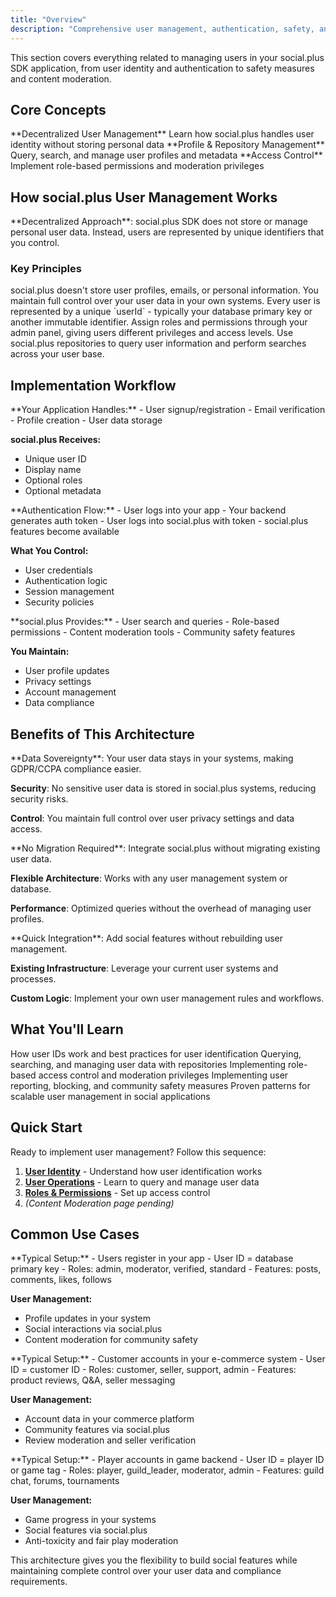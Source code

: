 ```yaml
---
title: "Overview"
description: "Comprehensive user management, authentication, safety, and moderation tools for social.plus SDK applications."
---
```



This section covers everything related to managing users in your social.plus SDK application, from user identity and authentication to safety measures and content moderation.

## Core Concepts

<CardGroup cols={2}>
<Card title="User Identity" icon="id-card" href="/social-plus-sdk/core-concepts/user-management/user-identity">
**Decentralized User Management**  
Learn how social.plus handles user identity without storing personal data
</Card>

<Card title="User Operations" icon="user-gear" href="/social-plus-sdk/core-concepts/user-management/user-operations">
**Profile & Repository Management**  
Query, search, and manage user profiles and metadata
</Card>

<Card title="User Roles & Permissions" icon="user-shield" href="/social-plus-sdk/core-concepts/user-management/roles-permissions">
**Access Control**  
Implement role-based permissions and moderation privileges
</Card>

</CardGroup>

## How social.plus User Management Works

<Info>
**Decentralized Approach**: social.plus SDK does not store or manage personal user data. Instead, users are represented by unique identifiers that you control.
</Info>

### Key Principles

<Steps>
<Step title="Your Data, Your Control">
social.plus doesn't store user profiles, emails, or personal information. You maintain full control over your user data in your own systems.
</Step>

<Step title="Unique User Identifiers">
Every user is represented by a unique `userId` - typically your database primary key or another immutable identifier.
</Step>

<Step title="Role-Based Permissions">
Assign roles and permissions through your admin panel, giving users different privileges and access levels.
</Step>

<Step title="Query & Search Capabilities">
Use social.plus repositories to query user information and perform searches across your user base.
</Step>
</Steps>

## Implementation Workflow

<Tabs>
<Tab title="1. User Registration">
**Your Application Handles:**
- User signup/registration
- Email verification
- Profile creation
- User data storage

**social.plus Receives:**
- Unique user ID
- Display name
- Optional roles
- Optional metadata
</Tab>

<Tab title="2. Authentication">
**Authentication Flow:**
- User logs into your app
- Your backend generates auth token
- User logs into social.plus with token
- social.plus features become available

**What You Control:**
- User credentials
- Authentication logic
- Session management
- Security policies
</Tab>

<Tab title="3. Active User Management">
**social.plus Provides:**
- User search and queries
- Role-based permissions
- Content moderation tools
- Community safety features

**You Maintain:**
- User profile updates
- Privacy settings
- Account management
- Data compliance
</Tab>
</Tabs>

## Benefits of This Architecture

<AccordionGroup>
<Accordion title="Privacy & Compliance" icon="shield">
**Data Sovereignty**: Your user data stays in your systems, making GDPR/CCPA compliance easier.

**Security**: No sensitive user data is stored in social.plus systems, reducing security risks.

**Control**: You maintain full control over user privacy settings and data access.
</Accordion>

<Accordion title="Scalability & Performance" icon="rocket">
**No Migration Required**: Integrate social.plus without migrating existing user data.

**Flexible Architecture**: Works with any user management system or database.

**Performance**: Optimized queries without the overhead of managing user profiles.
</Accordion>

<Accordion title="Development Efficiency" icon="code">
**Quick Integration**: Add social features without rebuilding user management.

**Existing Infrastructure**: Leverage your current user systems and processes.

**Custom Logic**: Implement your own user management rules and workflows.
</Accordion>
</AccordionGroup>

## What You'll Learn

<CardGroup cols={3}>
<Card title="User Identity" icon="fingerprint">
How user IDs work and best practices for user identification
</Card>

<Card title="User Operations" icon="database">
Querying, searching, and managing user data with repositories
</Card>

<Card title="Roles & Permissions" icon="key">
Implementing role-based access control and moderation privileges
</Card>


<Card title="Safety Features" icon="shield-alt">
Implementing user reporting, blocking, and community safety measures
</Card>

<Card title="Best Practices" icon="star">
Proven patterns for scalable user management in social applications
</Card>
</CardGroup>

## Quick Start

Ready to implement user management? Follow this sequence:

1. **[User Identity](/social-plus-sdk/core-concepts/user-management/user-identity)** - Understand how user identification works
2. **[User Operations](/social-plus-sdk/core-concepts/user-management/user-operations)** - Learn to query and manage user data
3. **[Roles & Permissions](/social-plus-sdk/core-concepts/user-management/roles-permissions)** - Set up access control
4. *(Content Moderation page pending)*

## Common Use Cases

<Tabs>
<Tab title="Social Media App">
**Typical Setup:**
- Users register in your app
- User ID = database primary key
- Roles: admin, moderator, verified, standard
- Features: posts, comments, likes, follows

**User Management:**
- Profile updates in your system
- Social interactions via social.plus
- Content moderation for community safety
</Tab>

<Tab title="E-commerce Community">
**Typical Setup:**
- Customer accounts in your e-commerce system
- User ID = customer ID
- Roles: customer, seller, support, admin
- Features: product reviews, Q&A, seller messaging

**User Management:**
- Account data in your commerce platform
- Community features via social.plus
- Review moderation and seller verification
</Tab>

<Tab title="Gaming Community">
**Typical Setup:**
- Player accounts in game backend
- User ID = player ID or game tag
- Roles: player, guild_leader, moderator, admin
- Features: guild chat, forums, tournaments

**User Management:**
- Game progress in your systems
- Social features via social.plus
- Anti-toxicity and fair play moderation
</Tab>
</Tabs>

This architecture gives you the flexibility to build social features while maintaining complete control over your user data and compliance requirements.
